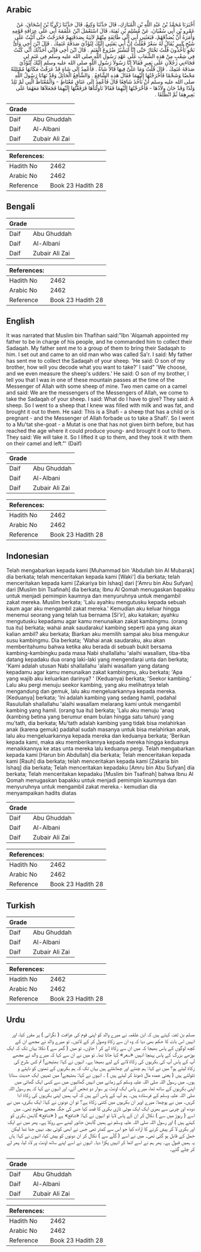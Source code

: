 ## Arabic


<div dir="rtl" lang="ar" style={{fontSize:'larger',backgroundColor:'#f8f9fa',padding:20}}>
أَخْبَرَنَا مُحَمَّدُ بْنُ عَبْدِ اللَّهِ بْنِ الْمُبَارَكِ، قَالَ حَدَّثَنَا وَكِيعٌ، قَالَ حَدَّثَنَا زَكَرِيَّا بْنُ إِسْحَاقَ، عَنْ عَمْرِو بْنِ أَبِي سُفْيَانَ، عَنْ مُسْلِمِ بْنِ ثَفِنَةَ، قَالَ اسْتَعْمَلَ ابْنُ عَلْقَمَةَ أَبِي عَلَى عِرَافَةِ قَوْمِهِ وَأَمَرَهُ أَنْ يُصَدِّقَهُمْ، فَبَعَثَنِي أَبِي إِلَى طَائِفَةٍ مِنْهُمْ لآتِيَهُ بِصَدَقَتِهِمْ فَخَرَجْتُ حَتَّى أَتَيْتُ عَلَى شَيْخٍ كَبِيرٍ يُقَالُ لَهُ سَعْرٌ فَقُلْتُ إِنَّ أَبِي بَعَثَنِي إِلَيْكَ لِتُؤَدِّيَ صَدَقَةَ غَنَمِكَ ‏.‏ قَالَ ابْنَ أَخِي وَأَىُّ نَحْوٍ تَأْخُذُونَ قُلْتُ نَخْتَارُ حَتَّى إِنَّا لَنَشْبُرُ ضُرُوعَ الْغَنَمِ ‏.‏ قَالَ ابْنَ أَخِي فَإِنِّي أُحَدِّثُكَ أَنِّي كُنْتُ فِي شِعْبٍ مِنْ هَذِهِ الشِّعَابِ عَلَى عَهْدِ رَسُولِ اللَّهِ صلى الله عليه وسلم فِي غَنَمٍ لِي فَجَاءَنِي رَجُلاَنِ عَلَى بَعِيرٍ فَقَالاَ إِنَّا رَسُولاَ رَسُولِ اللَّهِ صلى الله عليه وسلم إِلَيْكَ لِتُؤَدِّيَ صَدَقَةَ غَنَمِكَ ‏.‏ قَالَ قُلْتُ وَمَا عَلَىَّ فِيهَا قَالاَ شَاةٌ ‏.‏ فَأَعْمِدُ إِلَى شَاةٍ قَدْ عَرَفْتُ مَكَانَهَا مُمْتَلِئَةً مَحْضًا وَشَحْمًا فَأَخْرَجْتُهَا إِلَيْهِمَا فَقَالَ هَذِهِ الشَّافِعُ ‏.‏ وَالشَّافِعُ الْحَائِلُ وَقَدْ نَهَانَا رَسُولُ اللَّهِ صلى الله عليه وسلم أَنْ نَأْخُذَ شَافِعًا قَالَ فَأَعْمِدُ إِلَى عَنَاقٍ مُعْتَاطٍ - وَالْمُعْتَاطُ الَّتِي لَمْ تَلِدْ وَلَدًا وَقَدْ حَانَ وِلاَدُهَا - فَأَخْرَجْتُهَا إِلَيْهِمَا فَقَالاَ نَاوِلْنَاهَا فَرَفَعْتُهَا إِلَيْهِمَا فَجَعَلاَهَا مَعَهُمَا عَلَى بَعِيرِهِمَا ثُمَّ انْطَلَقَا ‏.‏
</div>
<div style={{backgroundColor:'#f8f9fa',padding:20, marginBottom: 10}}><table> <thead> <tr> <th>Grade</th> <th></th> </tr> </thead> <tbody> <tr><td>Daif</td><td>Abu Ghuddah</td></tr><tr><td>Daif</td><td>Al-Albani</td></tr><tr><td>Daif</td><td>Zubair Ali Zai</td></tr></tbody></table><table> <thead> <tr> <th>References:</th> <th></th> </tr> </thead> <tbody><tr><td>Hadith No</td><td>2462</td></tr><tr><td>Arabic No</td><td>2462</td></tr><tr><td>Reference</td><td>Book 23 Hadith 28</td></tr></tbody></table></div>

## Bengali


<div dir="ltr" lang="bn" style={{fontSize:'larger',backgroundColor:'#f8f9fa',padding:20}}>

</div>
<div style={{backgroundColor:'#f8f9fa',padding:20, marginBottom: 10}}><table> <thead> <tr> <th>Grade</th> <th></th> </tr> </thead> <tbody> <tr><td>Daif</td><td>Abu Ghuddah</td></tr><tr><td>Daif</td><td>Al-Albani</td></tr><tr><td>Daif</td><td>Zubair Ali Zai</td></tr></tbody></table><table> <thead> <tr> <th>References:</th> <th></th> </tr> </thead> <tbody><tr><td>Hadith No</td><td>2462</td></tr><tr><td>Arabic No</td><td>2462</td></tr><tr><td>Reference</td><td>Book 23 Hadith 28</td></tr></tbody></table></div>

## English


<div dir="ltr" lang="en" style={{fontSize:'larger',backgroundColor:'#f8f9fa',padding:20}}>
It was narrated that Muslim bin Thafihan said:"Ibn 'Alqamah appointed my father to be in charge of his people, and he commanded him to collect their Sadaqah. My father sent me to a group of them to bring their Sadaqah to him. I set out and came to an old man who was called Sa'r. I said: My father has sent me to collect the Sadaqah of your sheep. 'He said: O son of my brother, how will you decode what you want to take?' I said" 'We choose, and we even measure the sheep's udders.' He said: O son of my brother, I tell you that I was in one of these mountain passes at the time of the Messenger of Allah with some sheep of mine. Two men came on a camel and said: We are the messengers of the Messengers of Allah, we come to take the Sadaqah of your sheep. I said: What do I have to give? They said: A sheep. So I went to a sheep that I knew was filled with milk and was fat, and brought it out to them. He said: This is a Shafi - a sheep that has a child or is pregnant - and the Messenger of Allah forbade us to take a Shafi'. So I went to a Mu'tat she-goat - a Mutat is one that has not given birth before, but has reached the age where it could produce young- and brought it out to them. They said: We will take it. So I lifted it up to them, and they took it with them on their camel and left."' (Daif)
</div>
<div style={{backgroundColor:'#f8f9fa',padding:20, marginBottom: 10}}><table> <thead> <tr> <th>Grade</th> <th></th> </tr> </thead> <tbody> <tr><td>Daif</td><td>Abu Ghuddah</td></tr><tr><td>Daif</td><td>Al-Albani</td></tr><tr><td>Daif</td><td>Zubair Ali Zai</td></tr></tbody></table><table> <thead> <tr> <th>References:</th> <th></th> </tr> </thead> <tbody><tr><td>Hadith No</td><td>2462</td></tr><tr><td>Arabic No</td><td>2462</td></tr><tr><td>Reference</td><td>Book 23 Hadith 28</td></tr></tbody></table></div>

## Indonesian


<div dir="ltr" lang="id" style={{fontSize:'larger',backgroundColor:'#f8f9fa',padding:20}}>
Telah mengabarkan kepada kami [Muhammad bin 'Abdullah bin Al Mubarak] dia berkata; telah menceritakan kepada kami [Waki'] dia berkata; telah menceritakan kepada kami [Zakariya bin Ishaq] dari ['Amru bin Abu Sufyan] dari [Muslim bin Tsafinah] dia berkata; Ibnu Al Qomah menugaskan bapakku untuk menjadi pemimpin kaumnya dan menyuruhnya untuk mengambil zakat mereka. Muslim berkata; 'Lalu ayahku mengutusku kepada sebuah kaum agar aku mengambil zakat mereka.' Kemudian aku keluar hingga menemui seorang yang telah tua bernama [Si'ir], aku katakan; ayahku mengutusku kepadamu agar kamu menunaikan zakat kambingmu. (orang tua itu) berkata; wahai anak saudaraku! kambing seperti apa yang akan kalian ambil? aku berkata; Biarkan aku memilih sampai aku bisa mengukur susu kambingmu. Dia berkata; 'Wahai anak saudaraku, aku akan memberitahumu bahwa ketika aku berada di sebuah bukit bersama kambing-kambingku pada masa Nabi shallallahu 'alaihi wasallam, tiba-tiba datang kepadaku dua orang laki-laki yang mengendarai unta dan berkata; 'Kami adalah utusan Nabi shallallahu 'alaihi wasallam yang datang kepadamu agar kamu menunaikan zakat kambingmu, aku berkata; 'Apa yang wajib aku keluarkan darinya? ' (Keduanya) berkata; 'Seekor kambing.' Lalu aku pergi menuju seekor kambing, yang aku melihatnya telah mengandung dan gemuk, lalu aku mengeluarkannya kepada mereka. [Keduanya] berkata; 'Ini adalah kambing yang sedang hamil, padahal Rasulullah shallallahu 'alaihi wasallam melarang kami untuk mengambil kambing yang hamil. (orang tua itu) berkata; 'Lalu aku menuju 'anaq (kambing betina yang berumur enam bulan hingga satu tahun) yang mu'tath, dia berkata; Mu'tath adalah kambing yang tidak bisa melahirkan anak (karena gemuk) padahal sudah masanya untuk bisa melahirkan anak, lalu aku mengeluarkannya kepada mereka dan keduanya berkata; 'Berikan kepada kami, maka aku memberikannya kepada mereka hingga keduanya menaikkannya ke atas unta mereka lalu keduanya pergi. Telah mengabarkan kepada kami [Harun bin Abdullah] dia berkata; Telah menceritakan kepada kami [Rauh] dia berkata; telah menceritakan kepada kami [Zakaria bin Ishaq] dia berkata; Telah menceritakan kepadaku [Amru bin Abu Sufyan] dia berkata; Telah menceritakan kepadaku [Muslim bin Tsafinah] bahwa Ibnu Al Qomah menugaskan bapakku untuk menjadi pemimpin kaumnya dan menyuruhnya untuk mengambil zakat mereka.- kemudian dia menyampaikan hadits diatas
</div>
<div style={{backgroundColor:'#f8f9fa',padding:20, marginBottom: 10}}><table> <thead> <tr> <th>Grade</th> <th></th> </tr> </thead> <tbody> <tr><td>Daif</td><td>Abu Ghuddah</td></tr><tr><td>Daif</td><td>Al-Albani</td></tr><tr><td>Daif</td><td>Zubair Ali Zai</td></tr></tbody></table><table> <thead> <tr> <th>References:</th> <th></th> </tr> </thead> <tbody><tr><td>Hadith No</td><td>2462</td></tr><tr><td>Arabic No</td><td>2462</td></tr><tr><td>Reference</td><td>Book 23 Hadith 28</td></tr></tbody></table></div>

## Turkish


<div dir="ltr" lang="tr" style={{fontSize:'larger',backgroundColor:'#f8f9fa',padding:20}}>

</div>
<div style={{backgroundColor:'#f8f9fa',padding:20, marginBottom: 10}}><table> <thead> <tr> <th>Grade</th> <th></th> </tr> </thead> <tbody> <tr><td>Daif</td><td>Abu Ghuddah</td></tr><tr><td>Daif</td><td>Al-Albani</td></tr><tr><td>Daif</td><td>Zubair Ali Zai</td></tr></tbody></table><table> <thead> <tr> <th>References:</th> <th></th> </tr> </thead> <tbody><tr><td>Hadith No</td><td>2462</td></tr><tr><td>Arabic No</td><td>2462</td></tr><tr><td>Reference</td><td>Book 23 Hadith 28</td></tr></tbody></table></div>

## Urdu


<div dir="rtl" lang="ur" style={{fontSize:'larger',backgroundColor:'#f8f9fa',padding:20}}>
مسلم بن ثفنہ کہتے ہیں کہ ابن علقمہ نے میرے والد کو اپنی قوم کی عرافت ( نگرانی ) پر مقرر کیا، اور انہیں اس بات کا حکم بھی دیا کہ وہ ان سے زکاۃ وصول کر کے لائیں۔ تو میرے والد نے مجھے ان کے کچھ لوگوں کے پاس بھیجا کہ میں ان سے زکاۃ لے کر آ جاؤں۔ تو میں ( گھر سے ) نکلا یہاں تک کہ ایک بوڑھے بزرگ کے پاس پہنچا انہیں «سعر» کہا جاتا تھا۔ تو میں نے ان سے کہا کہ میرے والد نے مجھے آپ کے پاس آپ کی بکریوں کی زکاۃ لانے کے لیے بھیجا ہے۔ انہوں نے کہا: بھتیجے! تم کس طرح کی زکاۃ لیتے ہو؟ میں نے کہا: ہم چنتے اور چھانٹتے ہیں یہاں تک کہ ہم بکریوں کے تھنوں کو ناپتے و ٹٹولتے ہیں ( یعنی عمدہ مال ڈھونڈ کر لیتے ہیں ) ۔ انہوں نے کہا: بھتیجے! میں تمہیں ایک حدیث سناتا ہوں۔ میں رسول اللہ صلی اللہ علیہ وسلم کے زمانے میں انہیں گھاٹیوں میں سے کسی ایک گھاٹی میں اپنی بکریوں کے ساتھ تھا، میرے پاس ایک اونٹ پر سوار دو شخص آئے، اور انہوں نے کہا کہ ہم رسول اللہ صلی اللہ علیہ وسلم کے فرستادہ ہیں۔ ہم آپ کے پاس آئے ہیں کہ آپ ہمیں اپنی بکریوں کی زکاۃ ادا کریں۔ میں نے پوچھا: میرے اوپر ان بکریوں میں کتنی زکاۃ ہے؟ تو ان دونوں نے کہا: ایک بکری، میں نے دودھ اور چربی سے بھری ایک ایک موٹی تازی بکری کا قصد کیا جس کی جگہ مجھے معلوم تھی۔ میں اسے ( ریوڑ میں سے ) نکال کر ان کے پاس لایا تو انہوں نے کہا: «شافع» ہے ( «شافع» گابھن بکری کو کہتے ہیں ) اور رسول اللہ صلی اللہ علیہ وسلم نے ہمیں گابھن جانور لینے سے روکا ہے۔ پھر میں نے ایک اور بکری لا کر پیش کرنے کا ارادہ کیا جو اس سے کمتر تھی جس نے ابھی کوئی بچہ نہیں جنا تھا لیکن حمل کے قابل ہو گئی تھی۔ میں نے اسے ( گلّے سے ) نکال کر ان دونوں کو پیش کیا، انہوں نے کہا: ہاں یہ ہمیں قبول ہے۔ پھر ہم نے اسے اٹھا کر انہیں پکڑا دیا۔ انہوں نے اسے اپنے ساتھ اونٹ پر لاد لیا، پھر لے کر چلے گئے۔
</div>
<div style={{backgroundColor:'#f8f9fa',padding:20, marginBottom: 10}}><table> <thead> <tr> <th>Grade</th> <th></th> </tr> </thead> <tbody> <tr><td>Daif</td><td>Abu Ghuddah</td></tr><tr><td>Daif</td><td>Al-Albani</td></tr><tr><td>Daif</td><td>Zubair Ali Zai</td></tr></tbody></table><table> <thead> <tr> <th>References:</th> <th></th> </tr> </thead> <tbody><tr><td>Hadith No</td><td>2462</td></tr><tr><td>Arabic No</td><td>2462</td></tr><tr><td>Reference</td><td>Book 23 Hadith 28</td></tr></tbody></table></div>